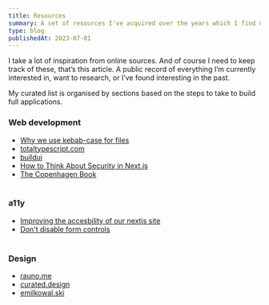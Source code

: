 ```yaml
---
title: Resources
summary: A set of resources I've acquired over the years which I find myself going back to a lot.
type: blog
publishedAt: 2023-07-01
---
```


I take a lot of inspiration from online sources. And of course I need to keep track of these, that’s this article. A public record of everything I’m currently interested in, want to research, or I’ve found interesting in the past.

My curated list is organised by sections based on the steps to take to build full applications.

### Web development

- [Why we use kebab-case for files](https://x.com/donavon/status/1249868936260333569)
- [totaltypescript.com](https://www.totaltypescript.com/)
- [buildui](https://buildui.com/)
- [How to Think About Security in Next.js](https://nextjs.org/blog/security-nextjs-server-components-actions)
- [The Copenhagen Book](https://thecopenhagenbook.com/)
  <br />
  <br />

### a11y

- [Improving the accesbility of our nextjs site](https://vercel.com/blog/improving-the-accessibility-of-our-nextjs-site)
- [Don't disable form controls](https://adrianroselli.com/2024/02/dont-disable-form-controls.html)
  <br />
  <br />

### Design

- [rauno.me](https://interfaces.rauno.me/)
- [curated.design](https://www.curated.design/)
- [emilkowal.ski](https://emilkowal.ski)
  <br />
  <br />
